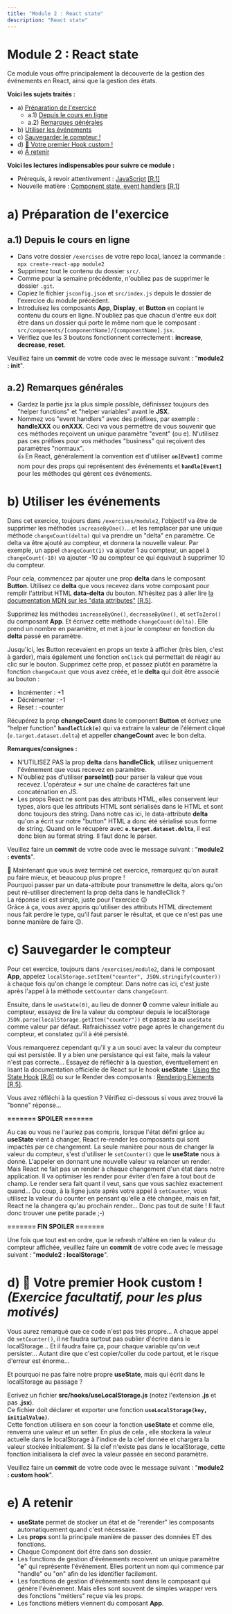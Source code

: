 ```yaml
---
title: "Module 2 : React state"
description: "React state"
---
```


# Module 2 : React state
Ce module vous offre principalement la découverte de la gestion des événements en React, ainsi que la gestion des états.

**Voici les sujets traités :**
- a) [Préparation de l'exercice](#a)
  - a.1) [Depuis le cours en ligne](#a1)
  - a.2) [Remarques générales](#a2)
- b) [Utiliser les événements](#b)
- c) [Sauvegarder le compteur !](#c)
- d) [🍬 Votre premier Hook custom !](#d)
- e) [A retenir](#e)

**Voici les lectures indispensables pour suivre ce module :**
- Prérequis, à revoir attentivement : [JavaScript](https://fullstackopen.com/en/part1/java_script) [[R.1]](/references/#r1)
- Nouvelle matière : [Component state, event handlers](https://fullstackopen.com/en/part1/component_state_event_handlers) [[R.1]](/references/#r1)


# <a id="a"></a>a) Préparation de l'exercice

## <a id="a1"></a>a.1) Depuis le cours en ligne

* Dans votre dossier `/exercises` de votre repo local, lancez la commande : `npx create-react-app module2`
* Supprimez tout le contenu du dossier `src/`.
* Comme pour la semaine précédente, n'oubliez pas de supprimer le dossier `.git`.
* Copiez le fichier `jsconfig.json` et `src/index.js` depuis le dossier de l'exercice du module précédent.
* Introduisez les composants **App**, **Display**, et **Button** en copiant le contenu du cours en ligne. N'oubliez pas que chacun d'entre eux doit être dans un dossier qui porte le même nom que le composant : `src/components/[componentName]/[componentName].jsx`.
* Vérifiez que les 3 boutons fonctionnent correctement : **increase**, **decrease**, **reset**.

Veuillez faire un **commit** de votre code avec le message suivant : "**module2 : init**".

## <a id="a2"></a> a.2) Remarques générales

* Gardez la partie jsx la plus simple possible, définissez toujours des "helper functions" et "helper variables" avant le **JSX**.
* Nommez vos "event handlers" avec des préfixes, par exemple : **handleXXX** ou **onXXX**. Ceci va vous permettre de vous souvenir que ces méthodes reçoivent un unique paramètre "event" (ou e). N'utilisez pas ces préfixes pour vos méthodes "business" qui reçoivent des paramètres "normaux".  
👍 En React, généralement la convention est d'utiliser **`on[Event]`** comme nom pour des props qui représentent des événements et **`handle[Event]`** pour les méthodes qui gèrent ces événements.

# <a id="b"></a>b) Utiliser les événements

Dans cet exercice, toujours dans `/exercises/module2`, l'objectif va être de supprimer les méthodes `increaseByOne()`... et les remplacer par une unique méthode `changeCount(delta)` qui va prendre un "delta" en paramètre. Ce delta va être ajouté au compteur, et donnera la nouvelle valeur. Par exemple, un appel `changeCount(1)` va ajouter 1 au compteur, un appel à `changeCount(-10)` va ajouter -10 au compteur ce qui équivaut à supprimer 10 du compteur.

Pour cela, commencez par ajouter une prop **delta** dans le composant **Button**. Utilisez ce **delta** que vous recevez dans votre composant pour remplir l'attribut HTML **data-delta** du bouton. N'hésitez pas à aller lire [la documentation MDN sur les "data attributes"](https://developer.mozilla.org/en-US/docs/Learn/HTML/Howto/Use_data_attributes) [[R.5]](/references/#r5).

Supprimez les méthodes `increaseByOne()`, `decreaseByOne()`, et `setToZero()` du composant **App**. Et écrivez cette méthode `changeCount(delta)`. Elle prend un nombre en paramètre, et met à jour le compteur en fonction du **delta** passé en paramètre.

Jusqu'ici, les Button recevaient en props un texte à afficher (très bien, c'est à garder), mais également une fonction `onClick` qui permettait de réagir au clic sur le bouton. Supprimez cette prop, et passez plutôt en paramètre la fonction `changeCount` que vous avez créée, et le **delta** qui doit être associé au bouton :
* Incrémenter : +1
* Décrémenter : -1
* Reset : -counter

Récupérez la prop **changeCount** dans le component **Button** et écrivez une "helper function" **`handleClick(e)`** qui va extraire la valeur de l'élément cliqué (`e.target.dataset.delta`) et appeller **changeCount** avec le bon delta.

**Remarques/consignes :**
* N'UTILISEZ PAS la prop **delta** dans **handleClick**, utilisez uniquement l'événement que vous recevez en paramètre.
* N'oubliez pas d'utiliser **parseInt()** pour parser la valeur que vous recevez. L'opérateur **+** sur une chaîne de caractères fait une concaténation en JS.
* Les props React ne sont pas des attributs HTML, elles conservent leur types, alors que les attributs HTML sont sérialisés dans le HTML et sont donc toujours des string. Dans notre cas ici, le data-attribute **delta** qu'on a écrit sur notre "button" HTML a donc été sérialisé sous forme de string. Quand on le récupère avec **`e.target.dataset.delta`**, il est donc bien au format string. Il faut donc le parser.

Veuillez faire un **commit** de votre code avec le message suivant : "**module2 : events**".

💭 Maintenant que vous avez terminé cet exercice, remarquez qu'on aurait pu faire mieux, et beaucoup plus propre !  
Pourquoi passer par un data-attribute pour transmettre le delta, alors qu'on peut ré-utiliser directement la prop delta dans le handleClick ?  
La réponse ici est simple, juste pour l'exercice 😉  
Grâce à ça, vous avez appris qu'utiliser des attributs HTML directement nous fait perdre le type, qu'il faut parser le résultat, et que ce n'est pas une bonne manière de faire 😉.

# <a id="c"></a>c) Sauvegarder le compteur

Pour cet exercice, toujours dans `/exercises/module2`, dans le composant **App**, appelez `localStorage.setItem("counter", JSON.stringify(counter))` à chaque fois qu'on change le compteur. Dans notre cas ici, c'est juste après l'appel à la méthode `setCounter` dans `changeCount`.

Ensuite, dans le `useState(0)`, au lieu de donner **0** comme valeur initiale au compteur, essayez de lire la valeur du compteur depuis le localStorage `JSON.parse(localStorage.getItem("counter"))` et passez la au `useState` comme valeur par défaut. Rafraichissez votre page après le changement du compteur, et constatez qu'il à été persisté.

Vous remarquerez cependant qu'il y a un souci avec la valeur du compteur qui est persistée. Il y a bien une persistance qui est faite, mais la valeur n'est pas correcte... Essayez de réfléchir à la question, éventuellement en lisant la documentation officielle de React sur le hook **useState** : [Using the State Hook](https://reactjs.org/docs/hooks-state.html) [[R.6]](/references/#r6) ou sur le Render des composants : [Rendering Elements](https://reactjs.org/docs/rendering-elements.html) [[R.5]](/references/#r5).

Vous avez réfléchi à la question ? Vérifiez ci-dessous si vous avez trouvé la "bonne" réponse...

**======= SPOILER =======**

Au cas ou vous ne l'auriez pas compris, lorsque l'état défini grâce au **useState** vient à changer, React re-render les composants qui sont impactés par ce changement. La seule manière pour nous de changer la valeur du compteur, s'est d'utiliser le `setCounter()` que le **useState** nous à donné. L'appeler en donnant une nouvelle valeur va relancer un render. Mais React ne fait pas un render à chaque changement d'un état dans notre application. Il va optimiser les render pour éviter d'en faire à tout bout de champ. Le render sera fait quant il veut, sans que vous sachiez exactement quand... Du coup, à la ligne juste après votre appel à `setCounter`, vous utilisez la valeur du counter en pensant qu'elle a été changée, mais en fait, React ne la changera qu'au prochain render... Donc pas tout de suite ! Il faut donc trouver une petite parade ;-)

**======= FIN SPOILER =======**

Une fois que tout est en ordre, que le refresh n'altère en rien la valeur du compteur affichée, 
veuillez faire un **commit** de votre code avec le message suivant : "**module2 : localStorage**".

# <a id="d"></a>d) 🍬 Votre premier Hook custom ! *(Exercice facultatif, pour les plus motivés)*

Vous aurez remarqué que ce code n'est pas très propre... A chaque appel de `setCounter()`, il ne faudra surtout pas oublier d'écrire dans le localStorage... Et il faudra faire ça, pour chaque variable qu'on veut persister... Autant dire que c'est copier/coller du code partout, et le risque d'erreur est énorme...

Et pourquoi ne pas faire notre propre **useState**, mais qui écrit dans le localStorage au passage ?

Ecrivez un fichier **src/hooks/useLocalStorage.js** (notez l'extension **.js** et pas **.jsx**).  
Ce fichier doit déclarer et exporter une fonction **`useLocalStorage(key, initialValue)`**.  
Cette fonction utilisera en son coeur la fonction **useState** et comme elle, renverra une valeur et un setter. En plus de cela , elle stockera la valeur actuelle dans le localStorage à l'indice de la clef donnée et chargera la valeur stockée initialement. Si la clef n'existe pas dans le localStorage, cette fonction initialisera la clef avec la valeur passée en second paramètre.

Veuillez faire un **commit** de votre code avec le message suivant : "**module2 : custom hook**".

# <a id="e"></a>e) A retenir

* **useState** permet de stocker un état et de "rerender" les composants automatiquement quand c'est nécessaire.
* Les **props** sont la principale manière de passer des données ET des fonctions.
* Chaque Component doit être dans son dossier.
* Les fonctions de gestion d'événements recoivent un unique paramètre "**e**" qui représente l'événement. Elles portent un nom qui commence par "handle" ou "on" afin de les identifier facilement.
* Les fonctions de gestion d'événements sont dans le composant qui génère l'événement. Mais elles sont souvent de simples wrapper vers des fonctions "métiers" reçue via les props.
* Les fonctions métiers viennent du composant **App**.